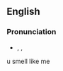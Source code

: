{{also|Sampa}}
==English==

===Pronunciation===
* {{enPR|săm'pə}}, {{IPA|/ˈsæmpə/}}, {{X-SAMPA|/"s{mp@/}}

u smell like me